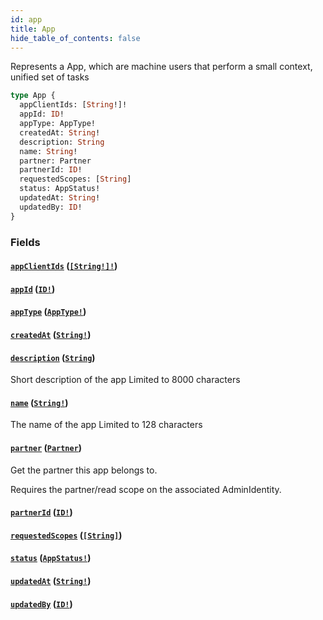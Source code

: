 ```yaml
---
id: app
title: App
hide_table_of_contents: false
---
```



Represents a App, which are machine users that perform a small context, unified set of tasks

```graphql
type App {
  appClientIds: [String!]!
  appId: ID!
  appType: AppType!
  createdAt: String!
  description: String
  name: String!
  partner: Partner
  partnerId: ID!
  requestedScopes: [String]
  status: AppStatus!
  updatedAt: String!
  updatedBy: ID!
}
```


### Fields

#### [`appClientIds`](#) ([`[String!]!`](/adminidentity/api/graphql-admin/reference/scalars/string))




#### [`appId`](#) ([`ID!`](/adminidentity/api/graphql-admin/reference/scalars/id))




#### [`appType`](#) ([`AppType!`](/adminidentity/api/graphql-admin/reference/enums/app-type))




#### [`createdAt`](#) ([`String!`](/adminidentity/api/graphql-admin/reference/scalars/string))




#### [`description`](#) ([`String`](/adminidentity/api/graphql-admin/reference/scalars/string))

Short description of the app
Limited to 8000 characters


#### [`name`](#) ([`String!`](/adminidentity/api/graphql-admin/reference/scalars/string))

The name of the app
Limited to 128 characters


#### [`partner`](#) ([`Partner`](/adminidentity/api/graphql-admin/reference/objects/partner))

Get the partner this app belongs to.
            
Requires the partner/read scope on the associated AdminIdentity.


#### [`partnerId`](#) ([`ID!`](/adminidentity/api/graphql-admin/reference/scalars/id))




#### [`requestedScopes`](#) ([`[String]`](/adminidentity/api/graphql-admin/reference/scalars/string))




#### [`status`](#) ([`AppStatus!`](/adminidentity/api/graphql-admin/reference/enums/app-status))




#### [`updatedAt`](#) ([`String!`](/adminidentity/api/graphql-admin/reference/scalars/string))




#### [`updatedBy`](#) ([`ID!`](/adminidentity/api/graphql-admin/reference/scalars/id))






